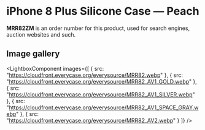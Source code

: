 
# iPhone 8 Plus Silicone Case — Peach

<Callout type='info' emoji='👉🏻'>**MRR82ZM** is an order number for this product, used for search engines, auction websites and such.</Callout>

## Image gallery

<LightboxComponent
    images={[
      {
        src: "https://cloudfront.everycase.org/everysource/MRR82.webp"
      },
      {
        src: "https://cloudfront.everycase.org/everysource/MRR82_AV1_GOLD.webp"
      },
      {
        src: "https://cloudfront.everycase.org/everysource/MRR82_AV1_SILVER.webp"
      },
      {
        src: "https://cloudfront.everycase.org/everysource/MRR82_AV1_SPACE_GRAY.webp"
      },
      {
        src: "https://cloudfront.everycase.org/everysource/MRR82_AV2.webp"
      }
    ]}
  />
